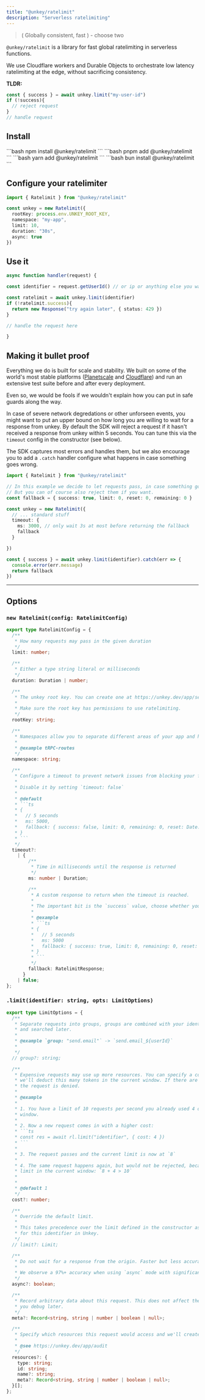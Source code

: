 ```yaml
---
title: "@unkey/ratelimit"
description: "Serverless ratelimiting"
---
```


> ( Globally consistent, fast ) - choose two

`@unkey/ratelimit` is a library for fast global ratelimiting in serverless functions.

We use Cloudflare workers and Durable Objects to orchestrate low latency ratelimiting at the edge, without sacrificing consistency.


**TLDR:**
```ts
const { success } = await unkey.limit("my-user-id")
if (!success){
  // reject request
}
// handle request
```


<Card icon="github" title="github.com/unkeyed/unkey/tree/main/packages/ratelimit" href="https://github.com/unkeyed/unkey/tree/main/packages/ratelimit"/>


## Install

<Tabs>
  <Tab title="npm">
  ```bash
  npm install @unkey/ratelimit
  ```
  </Tab>
  <Tab title="pnpm">
  ```bash
  pnpm add @unkey/ratelimit
   ```
  </Tab>
  <Tab title="yarn">
  ```bash
  yarn add @unkey/ratelimit
   ```
  </Tab>
  <Tab title="bun">
  ```bash
  bun install @unkey/ratelimit
  ```
  </Tab>
</Tabs>



## Configure your ratelimiter

```ts
import { Ratelimit } from "@unkey/ratelimit"

const unkey = new Ratelimit({
  rootKey: process.env.UNKEY_ROOT_KEY,
  namespace: "my-app",
  limit: 10,
  duration: "30s",
  async: true
})
```

## Use it

```ts
async function handler(request) {

const identifier = request.getUserId() // or ip or anything else you want

const ratelimit = await unkey.limit(identifier)
if (!ratelimit.success){
  return new Response("try again later", { status: 429 })
}

// handle the request here

}
```

## Making it bullet proof


Everything we do is built for scale and stability.
We built on some of the world's most stable platforms ([Planetscale](https://planetscale.com/) and [Cloudflare](https://www.cloudflare.com)) and run an extensive test suite before and after every deployment.

Even so, we would be fools if we wouldn't explain how you can put in safe guards along the way.


In case of severe network degredations or other unforseen events, you might want to put an upper bound on how long you are willing to wait for a response from unkey. 
By default the SDK will reject a request if it hasn't received a response from unkey within 5 seconds. You can tune this via the `timeout` config in the constructor (see below).

The SDK captures most errors and handles them, but we also encourage you to add a `.catch` handler configure what happens in case something goes wrong.


```ts
import { Ratelimit } from "@unkey/ratelimit"

// In this example we decide to let requests pass, in case something goes wrong.
// But you can of course also reject them if you want.
const fallback = { success: true, limit: 0, reset: 0, remaining: 0 }

const unkey = new Ratelimit({
  // ... standard stuff
  timeout: {
    ms: 3000, // only wait 3s at most before returning the fallback
    fallback
  }

})

const { success } = await unkey.limit(identifier).catch(err => {
  console.error(err.message)
  return fallback
})
```

___

## Options

### `new Ratelimit(config: RatelimitConfig)`


```ts 
export type RatelimitConfig = {
  /**
   * How many requests may pass in the given duration
   */
  limit: number;

  /**
   * Either a type string literal or milliseconds
   */
  duration: Duration | number;

  /**
   * The unkey root key. You can create one at https://unkey.dev/app/settings/root-keys
   *
   * Make sure the root key has permissions to use ratelimiting.
   */
  rootKey: string;

  /**
   * Namespaces allow you to separate different areas of your app and have isolated limits.
   *
   * @example tRPC-routes
   */
  namespace: string;

  /**
   * Configure a timeout to prevent network issues from blocking your function for too long.
   *
   * Disable it by setting `timeout: false`
   *
   * @default
   * ```ts
   * {
   *   // 5 seconds
   *   ms: 5000,
   *   fallback: { success: false, limit: 0, remaining: 0, reset: Date.now()}
   * }
   * ```
   */
  timeout?:
    | {
        /**
         * Time in milliseconds until the response is returned
         */
        ms: number | Duration;

        /**
         * A custom response to return when the timeout is reached.
         *
         * The important bit is the `success` value, choose whether you want to let requests pass or not.
         *
         * @example
         * ```ts
         * {
         *   // 5 seconds
         *   ms: 5000
         *   fallback: { success: true, limit: 0, remaining: 0, reset: 0}
         * }
         * ```
         */
        fallback: RatelimitResponse;
      }
    | false;
};
```

### `.limit(identifier: string, opts: LimitOptions)`

```ts LimitOptions
export type LimitOptions = {
  /**
   * Separate requests into groups, groups are combined with your identifier and can be filtered
   * and searched later.
   *
   * @example `group: "send.email"` -> `send.email_${userId}`
   * 
   */
  // group?: string;

  /**
   * Expensive requests may use up more resources. You can specify a cost to the request and
   * we'll deduct this many tokens in the current window. If there are not enough tokens left,
   * the request is denied.
   *
   * @example
   *
   * 1. You have a limit of 10 requests per second you already used 4 of them in the current
   * window.
   *
   * 2. Now a new request comes in with a higher cost:
   * ```ts
   * const res = await rl.limit("identifier", { cost: 4 })
   * ```
   *
   * 3. The request passes and the current limit is now at `8`
   *
   * 4. The same request happens again, but would not be rejected, because it would exceed the
   * limit in the current window: `8 + 4 > 10`
   *
   *
   * @default 1
   */
  cost?: number;

  /**
   * Override the default limit.
   *
   * This takes precedence over the limit defined in the constructor as well as any limits defined
   * for this identifier in Unkey.
   */
  // limit?: Limit;

  /**
   * Do not wait for a response from the origin. Faster but less accurate.
   *
   * We observe a 97%+ accuracy when using `async` mode with significantly lower latency.
   */
  async?: boolean;

  /**
   * Record arbitrary data about this request. This does not affect the limit itself but can help
   * you debug later.
   */
  meta?: Record<string, string | number | boolean | null>;

  /**
   * Specify which resources this request would access and we'll create a papertrail for you.
   *
   * @see https://unkey.dev/app/audit
   */
  resources?: {
    type: string;
    id: string;
    name?: string;
    meta?: Record<string, string | number | boolean | null>;
  }[];
};
```